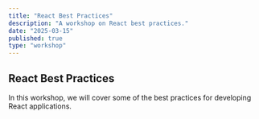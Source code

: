 ```yaml
---
title: "React Best Practices"
description: "A workshop on React best practices."
date: "2025-03-15"
published: true
type: "workshop"
---
```


## React Best Practices

In this workshop, we will cover some of the best practices for developing React applications.
